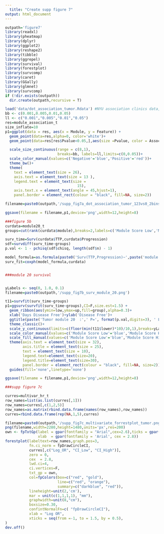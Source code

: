 ```yaml
---
  title: "Create supp figure 7"
output: html_document
---
```

```r
outpath='figure7'
library(readxl)
library(pheatmap)
library(dplyr)
library(ggplot2)
library(reshape2)
library(tibble)
library(ggrepel)
library(survival)
library(forestplot)
library(survcomp)
library(caret)
library(GGally)
library(glmnet)
library(survcomp)
if (!dir.exists(outpath))
  dir.create(outpath,recursive = T)

load('data/dot_association_tumor.Rdata') #NYU association clinics data, module 20 survival,multivariate hazard ratio for tumor data
bb <- c(0.001,0.005,0.01,0.05)
ll <- c("0.001","0.005","0.01","0.05") 
res=module_association_t
size_inflate=10
p1=ggplot(data = res, aes(x = Module, y = Feature)) +
  geom_point(data=res,alpha=0, color='white')+
  geom_point(data=res[res$Pvalue<0.05,],aes(size =Pvalue, color = Association)) + 

  scale_size_continuous(range = c(8,1),
                        breaks=bb, labels=ll,limits=c(0,0.05))+
  scale_color_manual(values=c('Negative'='blue','Positive'='red'))+
  theme_bw()+
  theme(
    text = element_text(size = 26),
    axis.text = element_text(size = 13 ),
    legend.text = element_text(size =
                                 15),
    axis.text.x = element_text(angle = 45,hjust=1),
    panel.border = element_rect(colour = "black", fill=NA, size=2))

filename=paste0(outpath,'/supp_fig7a_dot_association_tumor_123vs0_2bins.png')

ggsave(filename = filename,p1,device='png',width=12,height=8)

###figure 5b
curdata=module20_t
groups=cut(rank(curdata$module),breaks=2,labels=c('Module Score Low','Module Score High'))

surv_time=Surv(curdata$TTP,curdata$Progression)
sdf=survdiff(surv_time~groups)
p.val <- 1 - pchisq(sdf$chisq, length(sdf$n) - 1)  

model_formula=as.formula(paste0('Surv(TTP,Progression)~',paste('module',collapse='+')))
surv_fit=coxph(model_formula,curdata)


###module 20 survival


yLabels <- seq(0, 1.0, 0.1)
filename=paste0(outpath,'/supp_fig7b_surv_module_20.png')

t11=survfit(surv_time~groups)
p1=ggsurv(survfit(surv_time~groups),CI=F,size.est=1.5) +
  geom_ribbon(aes(ymin=low,ymax=up,fill=group),alpha=0.3)+
  xlab('Days Disease Free')+ylab('Disease Free')+ 
  ggtitle(paste('Tumor module 20  :',' P=', format(p.val,digits=3), ' Low/High Module score ', sum(groups=='Module Score Low'),'|',sum(groups=='Module Score High'),collapse='',sep=''))+
  theme_classic()+ 
  scale_y_continuous(limits=c(floor(min(t11$lower)*10)/10,1),breaks=yLabels, labels=sprintf(round(100*yLabels), fmt="%2.0f%%"))+
  scale_color_manual(values=c('Module Score Low'='blue','Module Score High'='red'))+
  scale_fill_manual(values=c('Module Score Low'='blue','Module Score High'='red'))+
  theme(axis.text = element_text(size = 32),
        axis.title = element_text(size = 25),
        text = element_text(size = 10),
        legend.text=element_text(size=20),
        legend.title=element_text(size=30),
        panel.border = element_rect(colour = "black", fill=NA, size=2))+
  guides(fill='none',linetype='none')

ggsave(filename = filename,p1,device='png',width=12,height=8)

###supp figure 7c

curres=multivar_hr_t
row_names=list(as.list(curres[,1]))
row_names=curres[,c(1,2,5)]
row_names=as.matrix(rbind.data.frame(names(row_names),row_names))
curres=rbind.data.frame(rep(NA,1,5),curres)

filename=paste0(outpath,'/supp_fig7c_multivariate_forrestplot_tumor.png')
png(filename,width=2280,height=1480,units='px',res=200)
own <- fpTxtGp(label = gpar(fontfamily = "Arial",cex=2.6),ticks = gpar(cex=2.5),
               xlab  = gpar(fontfamily = 'Arial', cex = 2.8))
forestplot(labeltext=row_names,graph.pos=3,
           fn.ci_norm = fpDrawCircleCI,
           curres[,c("Log_OR", "CI_Low", "CI_High")],
           zero = 0,
           cex  = 2.8,
           lwd.ci=4,
           ci.vertices=F,
           txt_gp = own,
           col=fpColors(box=c("red", "gold"),
                        line=c("red", "orange"),
                        summary=c("darkblue", "red")),
           lineheight=unit(2,'cm'),
           mar = unit(c(1,1,1,1), "mm"),
           graphwidth=unit(8,"cm"),
           boxsize=0.30,
           confintNormalFn=c( "fpDrawCircleCI"),
           xlab = "Log OR",
           xticks = seq(from =-1, to = 1.5, by = 0.5),
)
dev.off()


```

